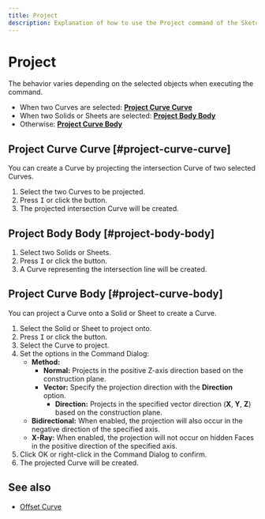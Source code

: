 ```yaml
---
title: Project
description: Explanation of how to use the Project command of the Sketch function.
---
```



# Project

<Reference shortcut="I" command="Project" button="Right of the command bar" />

The behavior varies depending on the selected objects when executing the command.

- When two Curves are selected: [**Project Curve Curve**](#project-curve-curve)
- When two Solids or Sheets are selected: [**Project Body Body**](#project-body-body)
- Otherwise: [**Project Curve Body**](#project-curve-body)

## Project Curve Curve [#project-curve-curve]

You can create a  Curve by projecting the intersection Curve of two selected Curves.

1. Select the two Curves to be projected.
2. Press <kbd>I</kbd> or click the button.
3. The projected intersection Curve will be created.

## Project Body Body [#project-body-body]

1. Select two Solids or Sheets.
2. Press <kbd>I</kbd> or click the button.
3. A Curve representing the intersection line will be created.

## Project Curve Body [#project-curve-body]

You can project a  Curve onto a Solid or Sheet to create a  Curve.

1. Select the Solid or Sheet to project onto.
2. Press <kbd>I</kbd> or click the button.
3. Select the  Curve to project.
4. Set the options in the Command Dialog:
   - **Method:**
     - **Normal:** Projects in the positive Z-axis direction based on the construction plane.
     - **Vector:** Specify the projection direction with the **Direction** option.
         - **Direction:** Projects in the specified vector direction (**X**, **Y**, **Z**) based on the construction plane.
   - **Bidirectional:** When enabled, the projection will also occur in the negative direction of the specified axis.
   - **X-Ray:** When enabled, the projection will not occur on hidden Faces in the positive direction of the specified axis.
5. Click OK or right-click in the Command Dialog to confirm.
6. The projected Curve will be created.

## See also
- [Offset Curve](./offset-curve)








